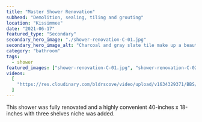 ```yaml
---
title: "Master Shower Renovation"
subhead: "Demolition, sealing, tiling and grouting"
location: "Kissimmee"
date: "2021-06-17"
featured_type: "Secondary"
secondary_hero_image: "./shower-renovation-C-01.jpg"
secondary_hero_image_alt: "Charcoal and gray slate tile make up a beautiful renovated shower"
category: "bathroom"
tags:
  - shower
featured_images: ["shower-renovation-C-01.jpg", "shower-renovation-C-02.jpg"]
videos:
  [
    "https://res.cloudinary.com/bldrscove/video/upload/v1634329371/BBS/Website-Assets/c-shower-overview_w0ochj.mp4#t=0.001",
  ]
---
```


This shower was fully renovated and a highly convenient 40-inches x 18-inches with three shelves niche was added.
